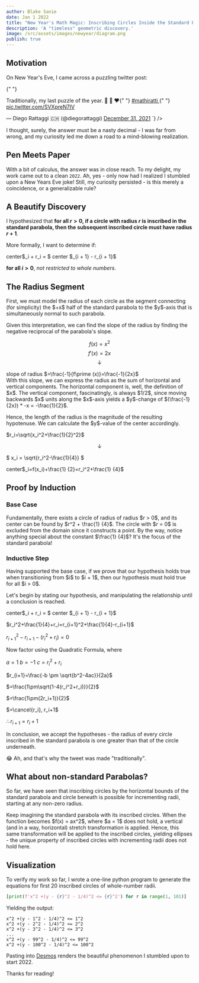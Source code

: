 ```yaml
---
author: Blake Sanie
date: Jan 1 2022
title: "New Year's Math Magic: Inscribing Circles Inside the Standard Parabola"
description: 'A "timeless" geometric discovery.'
image: /src/assets/images/newyear/diagram.png
publish: true
---
```



## Motivation

On New Year's Eve, I came across a puzzling twitter post:

{" "}

<div class="embed">
  <Fragment
    set:html={`<blockquote class="twitter-tweet">
  <p lang="en" dir="ltr">
    Traditionally, my last puzzle of the year. 🥂 🧩 ♥️{" "}
    <a href="https://twitter.com/hashtag/mathiratti?src=hash&amp;ref_src=twsrc%5Etfw">
      #mathiratti
    </a>{" "}
    <a href="https://t.co/SVXpreN7IV">pic.twitter.com/SVXpreN7IV</a>
  </p>
  &mdash; Diego Rattaggi 🇨🇭 (@diegorattaggi) <a href="https://twitter.com/diegorattaggi/status/1476935765351452676?ref_src=twsrc%5Etfw">December 31, 2021</a>
</blockquote> <script
  async
  src="https://platform.twitter.com/widgets.js"
  charset="utf-8"
></script>`}
  />
</div>

I thought, surely, the answer must be a nasty decimal - I was far from wrong, and my curiosity led me down a road to a mind-blowing realization.

## Pen Meets Paper

With a bit of calculus, the answer was in close reach. To my delight, my work came out to a clean `2022`. Ah, yes - only now had I realized I stumbled upon a New Years Eve joke!
Still, my curiosity persisted - is this merely a coincidence, or a generalizable rule?

## A Beautify Discovery

<div class="allInline">

I hypothesized that **for all $r>0$, if a circle with radius $r$ is inscribed in the standard parabola, then the subsequent inscribed circle must have radius $r+1$**.

</div>

More formally, I want to determine if:

<div class="allInline center">
  center$_i + r_i = $ center $_{i + 1} - r_{i + 1}$
</div>

<div class="allInline">

**for all $i>0$**, _not restricted to whole numbers_.

</div>

<InlineImg
  src="/src/assets/images/newyear/diagram.png"
  alt="Illustration of hypothesis"
/>

## The Radius Segment

<div class="allInline">
First, we must model the radius of each circle as the segment connecting (for simplicity) the $+x$ half of the standard parabola to the $y$-axis that is simultaneously normal to such parabola.

Given this interpretation, we can find the slope of the radius by finding the negative reciprocal of the parabola's slope.

</div>

$$ f(x)=x^2 $$
$$ f\prime (x)=2x $$
$$ \downarrow $$

<div class="allInline center">
slope of radius $=\frac{-1}{f\prime (x)}=\frac{-1}{2x}$
</div>

<div class="allInline">
With this slope, we can express the radius as the sum of horizontal and vertical components. The horizontal component is, well, the definition of $x$. The vertical component, fascinatingly, is always $1/2$, since moving backwards $x$ units along the $x$-axis yields a $y$-change of $(\frac{-1}{2x}) * -x = -\frac{1}{2}$.
</div>

<InlineImg
  src="/src/assets/images/newyear/circle.png"
  alt="Component breakdown of radius"
/>

<div class="allInline">
  Hence, the length of the radius is the magnitude of the resulting hypotenuse.
  We can calculate the $y$-value of the center accordingly.
</div>

$r_i=\sqrt{x_i^2+\frac{1}{2}^2}$

$$ \downarrow $$

$ x_i = \sqrt{r_i^2-\frac{1}{4}} $

<div class="allInline center">
  center$_i=f(x_i)+\frac{1}
  {2}=r_i^2+\frac{1}
  {4}$
</div>

## Proof by Induction

### Base Case

<div class="allInline">
  Fundamentally, there exists a circle of radius of radius $r > 0$, and its
  center can be found by $r^2 + \frac{1}
  {4}$. The circle with $r = 0$ is excluded from the domain since it constructs a
  point. By the way, notice anything special about the constant $\frac{1}
  {4}$? It's the focus of the standard parabola!
</div>

### Inductive Step

<div class="allInline">
  Having supported the base case, if we prove that our hypothesis holds true
  when transitioning from $i$ to $i + 1$, then our hypothesis must hold true for
  all $i > 0$.
</div>

Let's begin by stating our hypothesis, and manipulating the relationship until a conclusion is reached.

<div class="allInline center">
  center$_i + r_i = $ center $_{i + 1} - r_{i + 1}$
</div>

$r_i^2+\frac{1}{4}+r_i=r_{i+1}^2+\frac{1}{4}-r_{i+1}$

$r_{i+1}^2-r_{i+1}-(r_i^2+r_i)=0$

<div class="center">Now factor using the Quadratic Formula, where</div>

$a=1$
$b=-1$
$c=r_i^2+r_i$

$r_{i+1}=\frac{-b \pm \sqrt{b^2-4ac}}{2a}$

$=\frac{1\pm\sqrt{1-4(r_i^2+r_i)}}{2}$

$=\frac{1\pm(2r_i+1)}{2}$

$=\cancel{r_i}, r_i+1$

$\therefore r_{i+1} = r_i+1$

In conclusion, we accept the hypotheses - the radius of every circle inscribed in the standard parabola is one greater than that of the circle underneath.

😂 Ah, and that's why the tweet was made "traditionally".

## What about non-standard Parabolas?

So far, we have seen that inscribing circles by the horizontal bounds of the standard parabola and circle beneath is possible for incrementing radii, starting at any non-zero radius.

<div class="allInline">
  Keep imagining the standard parabola with its inscribed circles. When the
  function becomes $f(x) = ax^2$, where $a = 1$ does not hold, a vertical (and
  in a way, horizontal) stretch transformation is applied. Hence, this same
  transformation will be applied to the inscribed circles, yielding ellipses -
  the unique property of inscribed circles with incrementing radii does not hold
  here.
</div>

## Visualization

To verify my work so far, I wrote a one-line python program to generate the equations for first 20 inscribed circles of whole-number radii.

```python
[print(f'x^2 +(y - {r}^2 - 1/4)^2 <= {r}^2') for r in range(1, 101)]
```

Yielding the output:

```
x^2 +(y - 1^2 - 1/4)^2 <= 1^2
x^2 +(y - 2^2 - 1/4)^2 <= 2^2
x^2 +(y - 3^2 - 1/4)^2 <= 3^2
...
x^2 +(y - 99^2 - 1/4)^2 <= 99^2
x^2 +(y - 100^2 - 1/4)^2 <= 100^2
```

Pasting into [Desmos](https://medium.com/r/?url=https%3A%2F%2Fwww.desmos.com%2Fcalculator%2F9rtrnrpzlh) renders the beautiful phenomenon I stumbled upon to start 2022.

<InlineImg
  src="/src/assets/images/newyear/desmos.png"
  alt="Final visualization of inscribed circles in standard parabola"
/>

Thanks for reading!
